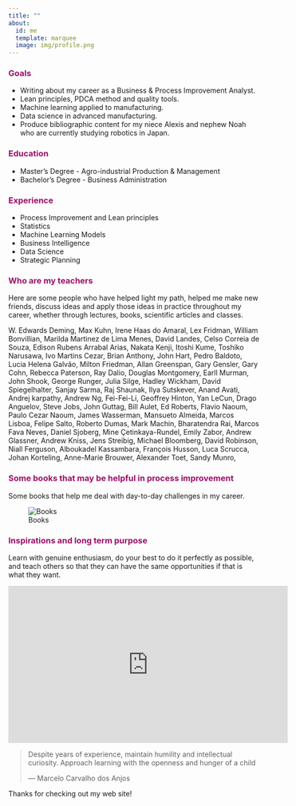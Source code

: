 ```yaml
---
title: ""
about:
  id: me
  template: marquee
  image: img/profile.png
---
```


::: {#me}
### [**Goals**]{style="color: #9D0F6A ;"}

-   Writing about my career as a Business & Process Improvement Analyst.
-   Lean principles, PDCA method and quality tools.
-   Machine learning applied to manufacturing.
-   Data science in advanced manufacturing.
-   Produce bibliographic content for my niece Alexis and nephew Noah who are currently studying robotics in Japan.

### [**Education**]{style="color: #9D0F6A ;"}

-   Master's Degree - Agro-industrial Production & Management
-   Bachelor's Degree - Business Administration

### [**Experience**]{style="color: #9D0F6A ;"}

-   Process Improvement and Lean principles
-   Statistics
-   Machine Learning Models
-   Business Intelligence
-   Data Science
-   Strategic Planning

### [**Who are my teachers**]{style="color: #9D0F6A ;"}

Here are some people who have helped light my path, helped me make new friends, discuss ideas and apply those ideas in practice throughout my career, whether through lectures, books, scientific articles and classes.


W. Edwards Deming, Max Kuhn, Irene Haas do Amaral, Lex Fridman, William Bonvillian, Marilda Martinez de Lima Menes, David Landes, Celso Correia de Souza, Edison Rubens Arrabal Arias, Nakata Kenji, Itoshi Kume, Toshiko Narusawa,  Ivo Martins Cezar, Brian Anthony, John Hart, Pedro Baldoto, Lucia Helena Galvão, Milton Friedman, Allan Greenspan, Gary Gensler, Gary Cohn, Rebecca Paterson, Ray Dalio, Douglas Montgomery, Earll Murman, John Shook, George Runger, Julia Silge, Hadley Wickham, David Spiegelhalter, Sanjay Sarma, Raj Shaunak, Ilya Sutskever, Anand Avati, Andrej karpathy, Andrew Ng, Fei-Fei-Li, Geoffrey Hinton, Yan LeCun, Drago Anguelov, Steve Jobs, John Guttag, Bill Aulet, Ed Roberts, Flavio Naoum, Paulo Cezar Naoum, James Wasserman, Mansueto Almeida, Marcos Lisboa, Felipe Salto, Roberto Dumas, Mark Machin, Bharatendra Rai, Marcos Fava Neves, Daniel Sjoberg, Mine Çetinkaya-Rundel, Emily Zabor, Andrew Glassner, Andrew Kniss, Jens Streibig, Michael Bloomberg, David Robinson, Niall Ferguson, Alboukadel Kassambara, François Husson, Luca Scrucca, Johan Korteling, Anne-Marie Brouwer, Alexander Toet, Sandy Munro,

### [**Some books that may be helpful in process improvement**]{style="color: #9D0F6A ;"}

Some books that help me deal with day-to-day challenges in my career.

![Books](img/books.png)


### [**Inspirations and long term purpose**]{style="color: #9D0F6A ;"}

Learn with genuine enthusiasm, do your best to do it perfectly as possible, and teach others so that they can have the same opportunities if that is what they want.

<center>

<iframe width="560" height="315" src="https://www.youtube.com/embed/twdg8415WH4?si=UwvF52rAGl6cX8z5" title="YouTube video player" frameborder="0" allow="accelerometer; autoplay; clipboard-write; encrypted-media; gyroscope; picture-in-picture; web-share" referrerpolicy="strict-origin-when-cross-origin" allowfullscreen>

</iframe>

</center>
:::

> Despite years of experience, maintain humility and intellectual curiosity. Approach learning with the openness and hunger of a child
>
> — Marcelo Carvalho dos Anjos

Thanks for checking out my web site!
